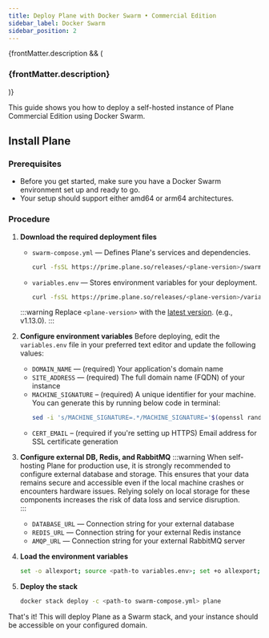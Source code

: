 ```yaml
---
title: Deploy Plane with Docker Swarm • Commercial Edition
sidebar_label: Docker Swarm
sidebar_position: 2
---
```


{frontMatter.description && (

<h3 className="description">{frontMatter.description}</h3>
)}

This guide shows you how to deploy a self-hosted instance of Plane Commercial
Edition using Docker Swarm.

## Install Plane

### Prerequisites

- Before you get started, make sure you have a Docker Swarm environment set up and ready to go. 
- Your setup should support either amd64 or arm64 architectures.

### Procedure

1. **Download the required deployment files**
   - `swarm-compose.yml` — Defines Plane's services and dependencies.
     ```bash
     curl -fsSL https://prime.plane.so/releases/<plane-version>/swarm-compose.yml -o swarm-compose.yml
     ```
   - `variables.env` — Stores environment variables for your deployment.
     ```bash
     curl -fsSL https://prime.plane.so/releases/<plane-version>/variables.env -o plane.env
     ```
   :::warning
   Replace `<plane-version>` with the [latest version](https://plane.so/changelog?category=self-hosted). (e.g., v1.13.0).
   :::

2. **Configure environment variables**
    Before deploying, edit the `variables.env` file in your preferred text editor and update the following values:

   - `DOMAIN_NAME` — (required) Your application's domain name
   - `SITE_ADDRESS` — (required) The full domain name (FQDN) of your instance
   - `MACHINE_SIGNATURE` – (required) A unique identifier for your machine. You can generate this by running below code in terminal:
        ```sh
        sed -i 's/MACHINE_SIGNATURE=.*/MACHINE_SIGNATURE='$(openssl rand -hex 16)'/' plane.env 
        ```
   - `CERT_EMAIL` – (required if you're setting up HTTPS) Email address for SSL certificate generation

3. **Configure external DB, Redis, and RabbitMQ**
   :::warning
   When self-hosting Plane for production use, it is strongly recommended to configure external database and storage. This ensures that your data remains secure and accessible even if the local machine crashes or encounters hardware issues. Relying solely on local storage for these components increases the risk of data loss and service disruption.  
   :::
   - `DATABASE_URL` — Connection string for your external database
   - `REDIS_URL` — Connection string for your external Redis instance
   - `AMQP_URL` — Connection string for your external RabbitMQ server

4. **Load the environment variables**

   ```bash
   set -o allexport; source <path-to variables.env>; set +o allexport;
   ```

5. **Deploy the stack**
   ```bash
   docker stack deploy -c <path-to swarm-compose.yml> plane
   ```

That's it! This will deploy Plane as a Swarm stack, and your instance should be
accessible on your configured domain.
